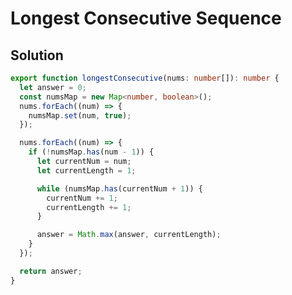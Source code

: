 # Longest Consecutive Sequence

## Solution

```typescript filename="solution.ts" copy
export function longestConsecutive(nums: number[]): number {
  let answer = 0;
  const numsMap = new Map<number, boolean>();
  nums.forEach((num) => {
    numsMap.set(num, true);
  });

  nums.forEach((num) => {
    if (!numsMap.has(num - 1)) {
      let currentNum = num;
      let currentLength = 1;

      while (numsMap.has(currentNum + 1)) {
        currentNum += 1;
        currentLength += 1;
      }

      answer = Math.max(answer, currentLength);
    }
  });

  return answer;
}
```

